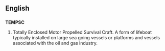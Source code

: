 ==English==

==={{acronym-old|en}}===
'''TEMPSC'''

# Totally Enclosed Motor Propelled Survival Craft.  A form of lifeboat typically installed on large sea going vessels or platforms and vessels associated with the oil and gas industry.